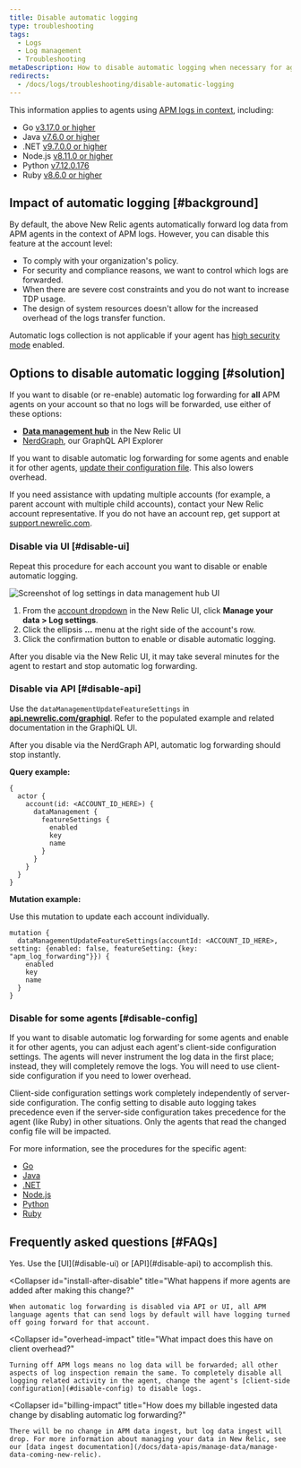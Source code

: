 ```yaml
---
title: Disable automatic logging
type: troubleshooting
tags:
  - Logs
  - Log management
  - Troubleshooting
metaDescription: How to disable automatic logging when necessary for agents using APM logs in context.
redirects:
  - /docs/logs/troubleshooting/disable-automatic-logging
---
```



This information applies to agents using [APM logs in context](/docs/apm/new-relic-apm/getting-started/get-started-logs-context), including:

* Go [v3.17.0 or higher](/docs/release-notes/agent-release-notes/go-release-notes)
* Java [v7.6.0 or higher](/docs/release-notes/agent-release-notes/java-release-notes/)
* .NET [v9.7.0.0 or higher](/docs/release-notes/agent-release-notes/net-release-notes/)
* Node.js [v8.11.0 or higher](/docs/release-notes/agent-release-notes/nodejs-release-notes)
* Python [v7.12.0.176](/docs/release-notes/agent-release-notes/python-release-notes)
* Ruby [v8.6.0 or higher](/docs/release-notes/agent-release-notes/ruby-release-notes/)

## Impact of automatic logging [#background]

By default, the above New Relic agents automatically forward log data from APM agents in the context of APM logs. However, you can disable this feature at the account level:

* To comply with your organization's policy.
* For security and compliance reasons, we want to control which logs are forwarded.
* When there are severe cost constraints and you do not want to increase TDP usage.
* The design of system resources doesn't allow for the increased overhead of the logs transfer function.

Automatic logs collection is not applicable if your agent has [high security mode](/docs/apm/agents/manage-apm-agents/configuration/high-security-mode/) enabled.

## Options to disable automatic logging [#solution]

If you want to disable (or re-enable) automatic log forwarding for **all** APM agents on your account so that no logs will be forwarded, use either of these options:

* [**Data management hub**](#disable-ui) in the New Relic UI
* [NerdGraph](#disable-api), our GraphQL API Explorer

If you want to disable automatic log forwarding for some agents and enable it for other agents, [update their configuration file](#disable-config). This also lowers overhead.

If you need assistance with updating multiple accounts (for example, a parent account with multiple child accounts), contact your New Relic account representative. If you do not have an account rep, get support at [support.newrelic.com](https://support.newrelic.com).

### Disable via UI [#disable-ui]

Repeat this procedure for each account you want to disable or enable automatic logging.

<img
  title="Disable automatic loggimg"
  alt="Screenshot of log settings in data management hub UI"
  src={autoLogsdisable}
/>

1. From the [account dropdown](/docs/glossary/glossary/#account-dropdown) in the New Relic UI, click **Manage your data > Log settings**.
2. Click the ellipsis **...** menu at the right side of the account's row.
3. Click the confirmation button to enable or disable automatic logging.


After you disable via the New Relic UI, it may take several minutes for the agent to restart and stop automatic log forwarding.

### Disable via API [#disable-api]

Use the `dataManagementUpdateFeatureSettings` in [**api.newrelic.com/graphiql**](https://api.newrelic.com/graphiql). Refer to the populated example and related documentation in the GraphiQL UI.

After you disable via the NerdGraph API, automatic log forwarding should stop instantly.

**Query example:**

```
{
  actor {
    account(id: <ACCOUNT_ID_HERE>) {
      dataManagement {
        featureSettings {
          enabled
          key
          name
        }
      }
    }
  }
}
```

**Mutation example:**

Use this mutation to update each account individually.

```
mutation {
  dataManagementUpdateFeatureSettings(accountId: <ACCOUNT_ID_HERE>, setting: {enabled: false, featureSetting: {key: "apm_log_forwarding"}}) {
    enabled
    key
    name
  }
}
```

### Disable for some agents [#disable-config]

If you want to disable automatic log forwarding for some agents and enable it for other agents, you can adjust each agent's client-side configuration settings. The agents will never instrument the log data in the first place; instead, they will completely remove the logs. You will need to use client-side configuration if you need to lower overhead.

Client-side configuration settings work completely independently of server-side configuration. The config setting to disable auto logging takes precedence even if the server-side configuration takes precedence for the agent (like Ruby) in other situations. Only the agents that read the changed config file will be impacted.

For more information, see the procedures for the specific agent:

* [Go](/docs/logs/logs-context/configure-logs-context-go)
* [Java](/docs/logs/logs-context/java-configure-logs-context-all/#1-agent)
* [.NET](/docs/logs/logs-context/net-configure-logs-context-all/#1-agent)
* [Node.js](/docs/logs/logs-context/configure-logs-context-nodejs/#1-agent)
* [Python](/docs/logs/logs-context/configure-logs-context-python/#1-agent)
* [Ruby](/docs/logs/logs-context/configure-logs-context-ruby/#1-agent)

## Frequently asked questions [#FAQs]

<CollapserGroup>
  <Collapser
    id="disable-before-install"
    title="Can I turn off logs from agents prior to installing any language agents?"
  >
    Yes. Use the [UI](#disable-ui) or [API](#disable-api) to accomplish this.
  </Collapser>

  <Collapser
    id="install-after-disable"
    title="What happens if more agents are added after making this change?"
  >
    When automatic log forwarding is disabled via API or UI, all APM language agents that can send logs by default will have logging turned off going forward for that account.
  </Collapser>

  <Collapser
    id="overhead-impact"
    title="What impact does this have on client overhead?"
  >
    Turning off APM logs means no log data will be forwarded; all other aspects of log inspection remain the same. To completely disable all logging related activity in the agent, change the agent's [client-side configuration](#disable-config) to disable logs.
  </Collapser>

  <Collapser
    id="billing-impact"
    title="How does my billable ingested data change by disabling automatic log forwarding?"
  >
    There will be no change in APM data ingest, but log data ingest will drop. For more information about managing your data in New Relic, see our [data ingest documentation](/docs/data-apis/manage-data/manage-data-coming-new-relic).
  </Collapser>
</CollapserGroup>
